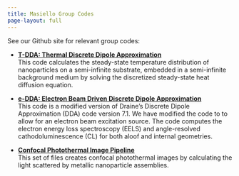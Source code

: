 ```yaml
---
title: Masiello Group Codes
page-layout: full
---
```


See our Github site for relevant group codes:

* **<a href=https://github.com/MasielloGroup/t-dda>T-DDA: Thermal Discrete Dipole Approximation</a>**  
This code calculates the steady-state temperature distribution of nanoparticles on a semi-infinite substrate, embedded in a semi-infinite background medium by solving the discretized steady-state heat diffusion equation.  

* **<a href=https://github.com/MasielloGroup/eDDA>e-DDA: Electron Beam Driven Discrete Dipole Approximation</a>**  
This code is a modified version of Draine's Discrete Dipole Approximation (DDA) code version 7.1. We have modified the code to to allow for an electron beam excitation source. The code computes the electron energy loss spectroscopy (EELS) and angle-resolved cathodoluminescence (CL) for both aloof and internal geometries.  


* **<a href=https://github.com/MasielloGroup/confocal_photothermal_pipeline>Confocal Photothermal Image Pipeline</a>**  
This set of files creates confocal photothermal images by calculating the light scattered by metallic nanoparticle assemblies.
